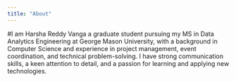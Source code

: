 ---
title: "About"
---


#I am Harsha Reddy Vanga a graduate student pursuing my MS in Data Analytics Engineering at George Mason University, with a background in Computer Science and experience in project management, event coordination, and technical problem-solving. I have strong communication skills, a keen attention to detail, and a passion for learning and applying new technologies. 

